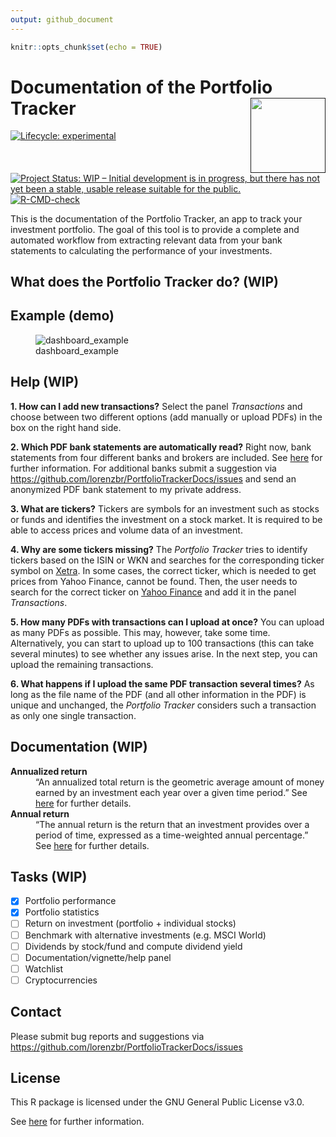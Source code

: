 ```yaml
---
output: github_document
---
```


```r
knitr::opts_chunk$set(echo = TRUE)
```


# Documentation of the Portfolio Tracker <a href=''><img src='man/figures/hex-PT.png' align="right" height="120" /></a>

<!-- badges: start -->
[![Lifecycle: experimental](https://img.shields.io/badge/lifecycle-experimental-orange.svg)](https://lifecycle.r-lib.org/articles/stages.html#experimental)
[![Project Status: WIP – Initial development is in progress, but there has not yet been a stable, usable release suitable for the public.](https://www.repostatus.org/badges/latest/wip.svg)](https://www.repostatus.org/#wip)
[![R-CMD-check](https://github.com/lorenzbr/PortfolioTrackerDocs/workflows/R-CMD-check/badge.svg)](https://github.com/lorenzbr/PortfolioTrackerDocs/actions)
<!-- badges: end -->

This is the documentation of the Portfolio Tracker, an app to track your investment portfolio. The goal of this tool is to provide a complete and automated workflow from extracting relevant data from your bank statements to calculating the performance of your investments.


## What does the Portfolio Tracker do? (WIP)




## Example (demo)

![dashboard_example](man/figures/portfoliotracker_dashboard_demo.png)





## Help (WIP)

**1. How can I add new transactions?** Select the panel *Transactions* and choose between two different options (add manually or upload PDFs) in the box on the right hand side.

**2. Which PDF bank statements are automatically read?** Right now, bank statements from four different banks and brokers are included. See [here](https://github.com/lorenzbr/BankStatementParser#readme) for further information. For additional banks submit a suggestion via <https://github.com/lorenzbr/PortfolioTrackerDocs/issues> and send an anonymized PDF bank statement to my private address.

**3. What are tickers?** Tickers are symbols for an investment such as stocks or funds and identifies the investment on a stock market. It is required to be able to access prices and volume data of an investment.

**4. Why are some tickers missing?** The *Portfolio Tracker* tries to identify tickers based on the ISIN or WKN and searches for the corresponding ticker symbol on [Xetra](https://www.xetra.com/xetra-de/instrumente/alle-handelbaren-instrumente/boersefrankfurt). In some cases, the correct ticker, which is needed to get prices from Yahoo Finance, cannot be found. Then, the user needs to search for the correct ticker on [Yahoo Finance](https://finance.yahoo.com) and add it in the panel *Transactions*.

**5. How many PDFs with transactions can I upload at once?** You can upload as many PDFs as possible. This may, however, take some time. Alternatively, you can start to upload up to 100 transactions (this can take several minutes) to see whether any issues arise. In the next step, you can upload the remaining transactions.

**6. What happens if I upload the same PDF transaction several times?** As long as the file name of the PDF (and all other information in the PDF) is unique and unchanged, the *Portfolio Tracker* considers such a transaction as only one single transaction.



## Documentation (WIP)

**Annualized return**
:   "An annualized total return is the geometric average amount of money earned by an investment each year over a given time period." See [here](https://www.investopedia.com/terms/a/annualized-total-return.asp) for further details.

**Annual return**
:   "The annual return is the return that an investment provides over a period of time, expressed as a time-weighted annual percentage." See [here](https://www.investopedia.com/terms/a/annual-return.asp) for further details.


## Tasks (WIP)

-   [x] Portfolio performance
-   [x] Portfolio statistics
-   [ ] Return on investment (portfolio + individual stocks)
-   [ ] Benchmark with alternative investments (e.g. MSCI World)
-   [ ] Dividends by stock/fund and compute dividend yield
-   [ ] Documentation/vignette/help panel
-   [ ] Watchlist
-   [ ] Cryptocurrencies


## Contact

Please submit bug reports and suggestions via <https://github.com/lorenzbr/PortfolioTrackerDocs/issues> 


## License

This R package is licensed under the GNU General Public License v3.0.

See [here](https://github.com/lorenzbr/PortfolioTrackerDocs/blob/master/LICENSE) for further information.
